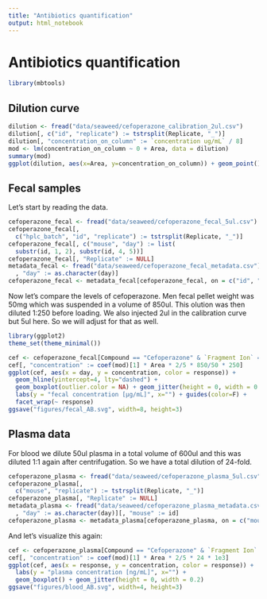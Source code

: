 ```yaml
---
title: "Antibiotics quantification"
output: html_notebook
---
```


# Antibiotics quantification

```r
library(mbtools)
```

## Dilution curve

```r
dilution <- fread("data/seaweed/cefoperazone_calibration_2ul.csv")
dilution[, c("id", "replicate") := tstrsplit(Replicate, "_")]
dilution[, "concentration_on_column" := `concentration ug/mL` / 8]
mod <- lm(concentration_on_column ~ 0 + Area, data = dilution)
summary(mod)
ggplot(dilution, aes(x=Area, y=concentration_on_column)) + geom_point() + stat_smooth(method="lm")
```

## Fecal samples

Let's start by reading the data.

```r
cefoperazone_fecal <- fread("data/seaweed/cefoperazone_fecal_5ul.csv")
cefoperazone_fecal[, 
  c("hplc_batch", "id", "replicate") := tstrsplit(Replicate, "_")]
cefoperazone_fecal[, c("mouse", "day") := list(
  substr(id, 1, 2), substr(id, 4, 5))]
cefoperazone_fecal[, "Replicate" := NULL]
metadata_fecal <- fread("data/seaweed/cefoperazone_fecal_metadata.csv")[
  , "day" := as.character(day)]
cefoperazone_fecal <- metadata_fecal[cefoperazone_fecal, on = c("id", "day")]
```

Now let's compare the levels of cefoperazone. Men fecal pellet weight was 50mg which was suspended in a volume of 850ul. This olution was then diluted 1:250 before loading. We also injected 2ul in the calibration curve but 5ul here. So we will adjust for that as well.

```r
library(ggplot2)
theme_set(theme_minimal())

cef <- cefoperazone_fecal[Compound == "Cefoperazone" & `Fragment Ion` == "Cefoperazone_t1"]
cef[, "concentration" := coef(mod)[1] * Area * 2/5 * 850/50 * 250]
ggplot(cef, aes(x = day, y = concentration, color = response)) +
  geom_hline(yintercept=4, lty="dashed") +
  geom_boxplot(outlier.color = NA) + geom_jitter(height = 0, width = 0.2) +
  labs(y = "fecal concentration [µg/mL]", x="") + guides(color=F) +
  facet_wrap(~ response)
ggsave("figures/fecal_AB.svg", width=8, height=3)
```


## Plasma data

For blood we dilute 50ul plasma in a total volume of 600ul and this was diluted 1:1 again after centrifugation. So we have a total dilution of 24-fold.

```r
cefoperazone_plasma <- fread("data/seaweed/cefoperazone_plasma_5ul.csv")
cefoperazone_plasma[, 
  c("mouse", "replicate") := tstrsplit(Replicate, "_")]
cefoperazone_plasma[, "Replicate" := NULL]
metadata_plasma <- fread("data/seaweed/cefoperazone_plasma_metadata.csv")[
  , "day" := as.character(day)][, "mouse" := id]
cefoperazone_plasma <- metadata_plasma[cefoperazone_plasma, on = c("mouse")]
```

And let's visualize this again:

```r
cef <- cefoperazone_plasma[Compound == "Cefoperazone" & `Fragment Ion` == "Cefoperazone_t1"]
cef[, "concentration" := coef(mod)[1] * Area * 2/5 * 24 * 1e3]
ggplot(cef, aes(x = response, y = concentration, color = response)) +
  labs(y = "plasma concentration [ng/mL]", x="") +
  geom_boxplot() + geom_jitter(height = 0, width = 0.2)
ggsave("figures/blood_AB.svg", width=4, height=3)
```